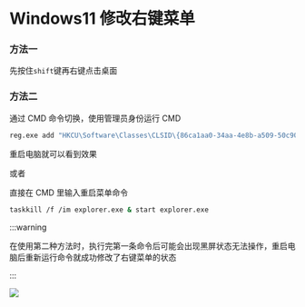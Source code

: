 # Windows11 修改右键菜单

### 方法一

先按住`shift`键再右键点击桌面

### 方法二

通过 CMD 命令切换，使用管理员身份运行 CMD

```bash
reg.exe add "HKCU\Software\Classes\CLSID\{86ca1aa0-34aa-4e8b-a509-50c905bae2a2}\InprocServer32" /f /ve
```

重启电脑就可以看到效果

或者

直接在 CMD 里输入重启菜单命令

```bash
taskkill /f /im explorer.exe & start explorer.exe
```

:::warning

在使用第二种方法时，执行完第一条命令后可能会出现黑屏状态无法操作，重启电脑后重新运行命令就成功修改了右键菜单的状态

:::

![](E:\blog\docs\public\tools\0-2.png)



